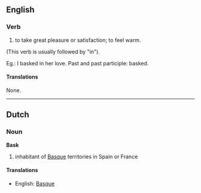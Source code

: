 ==English==

===Verb===
#to take great pleasure or satisfaction; to feel warm.  
(This verb is usually followed by "in").

Eg.: I basked in her love.
Past and past participle:  basked.
====Translations====

None.


----
==Dutch==
===Noun===
'''Bask'''

# inhabitant of [[Basque]] territories in Spain or France

====Translations====
*English: [[Basque]]